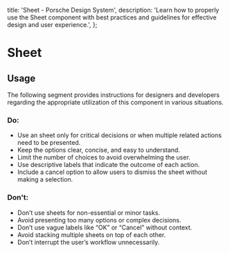 
  title: 'Sheet - Porsche Design System',
  description:
    'Learn how to properly use the Sheet component with best practices and guidelines for effective design and user experience.',
};

# Sheet <ComponentStatus tagName="p-sheet"></ComponentStatus>

<TableOfContents headings={[]} />

## Usage

The following segment provides instructions for designers and developers regarding the appropriate utilization of this
component in various situations.

### Do:

- Use an sheet only for critical decisions or when multiple related actions need to be presented.
- Keep the options clear, concise, and easy to understand.
- Limit the number of choices to avoid overwhelming the user.
- Use descriptive labels that indicate the outcome of each action.
- Include a cancel option to allow users to dismiss the sheet without making a selection.

### Don't:

- Don’t use sheets for non-essential or minor tasks.
- Avoid presenting too many options or complex decisions.
- Don’t use vague labels like “OK” or “Cancel” without context.
- Avoid stacking multiple sheets on top of each other.
- Don’t interrupt the user’s workflow unnecessarily.
